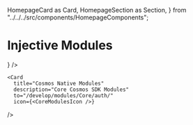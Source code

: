   HomepageCard as Card,
  HomepageSection as Section,
} from "../../../src/components/HomepageComponents";


# Injective Modules

<Section title="Modules define most of the logic of Cosmos SDK applications. Developers compose modules together using the Cosmos SDK to build their custom application-specific blockchains." id="web-sdks" hasSubSections >
  <Section>
    <Card
      title="Injective Modules"
      description="Learn about the Modules unique to helios."
      to="/develop/modules/Injective/auction/"
      icon={<DistributedIcon />}
    />
         
    <Card
      title="Cosmos Native Modules"
      description="Core Cosmos SDK Modules"
      to="/develop/modules/Core/auth/"
      icon={<CoreModulesIcon />}
   />    
  </Section>
</Section>